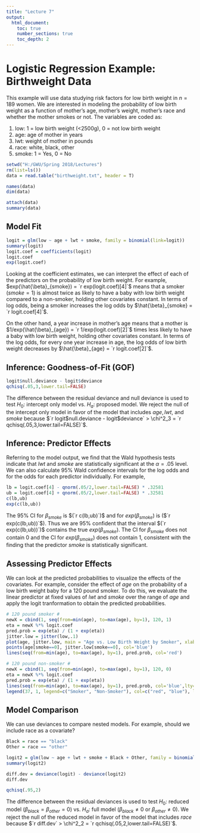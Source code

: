 ---
title: "Lecture 7"
output:
  html_document:
    toc: true
    number_sections: true
    toc_depth: 2
---

# Logistic Regression Example: Birthweight Data

This example will use data studying risk factors for low birth weight in $n=189$ women.  We are interested in modeling the probability of low birth weight as a function of mother's age, mother's weight, mother's race and whether the mother smokes or not.  The variables are coded as:

1. low: 1 = low birth weight (<2500g), 0 = not low birth weight 
2. age: age of mother in years 
3. lwt: weight of mother in pounds
4. race: white, black, other 
5. smoke: 1 = Yes, 0 = No 

```{r}
setwd("H:/GWU/Spring 2018/Lectures")
rm(list=ls())
data = read.table("birthweight.txt", header = T)

names(data)
dim(data)

attach(data)
summary(data)
```

## Model Fit

```{r}
logit = glm(low ~ age + lwt + smoke, family = binomial(link=logit))
summary(logit)
logit.coef = coefficients(logit)
logit.coef
exp(logit.coef)
```

Looking at the coefficient estimates, we can interpret the effect of each of the predictors on the probability of low birth weight.  For example, $exp(\hat{\beta}_{smoke}) = `r exp(logit.coef)[4]`$ means that a smoker ($smoke = 1$) is almost twice as likely to have a baby with low birth weight compared to a non-smoker, holding other covariates constant.  In terms of log odds, being a smoker increases the log odds by $\hat{\beta}_{smoke} = `r logit.coef[4]`$.

On the other hand, a year increase in mother's age means that a mother is $1/exp(\hat{\beta}_{age}) = `r 1/exp(logit.coef)[2]`$ times less likely to have a baby with low birth weight, holding other covariates constant.  In terms of the log odds, for every one year increase in age, the log odds of low birth weight decreases by $\hat{\beta}_{age} = `r logit.coef[2]`$.

## Inference: Goodness-of-Fit (GOF)

```{r}
logit$null.deviance - logit$deviance
qchisq(.05,3,lower.tail=FALSE)
```

The difference between the residual deviance and null deviance is used to test $H_0:$ intercept only model vs. $H_a:$ proposed model.  We reject the null of the intercept only model in favor of the model that includes $age, lwt,$ and $smoke$ because $`r logit$null.deviance - logit$deviance` > \chi^2_3 = `r qchisq(.05,3,lower.tail=FALSE)`$.

## Inference: Predictor Effects

Referring to the model output, we find that the Wald hypothesis tests indicate that $lwt$ and $smoke$ are statistically significant at the $\alpha=.05$ level.  We can also calculate 95\% Wald confidence intervals for the log odds and for the odds for each predictor individually.  For example,

```{r}
lb = logit.coef[4] - qnorm(.05/2,lower.tail=FALSE) * .32581
ub = logit.coef[4] + qnorm(.05/2,lower.tail=FALSE) * .32581
c(lb,ub)
exp(c(lb,ub))
```

The 95\% CI for $\beta_{smoke}$ is $(`r c(lb,ub)`)$ and for $exp(\beta_{smoke})$ is ($`r exp(c(lb,ub))`$).  Thus we are 95\% confident that the interval $(`r exp(c(lb,ub))`)$ contains the true $exp(\beta_{smoke})$. The CI for $\beta_{smoke}$ does not contain $0$ and the CI for $exp(\beta_{smoke})$ does not contain $1$, consistent with the finding that the predictor $smoke$ is statistically significant.

## Assessing Predictor Effects

We can look at the predicted probabilities to visualize the effects of the covariates.  For example, consider the effect of $age$ on the probability of a low birth weight baby for a 120 pound smoker.  To do this, we evaluate the linear predictor at fixed values of $lwt$ and $smoke$ over the range of $age$ and apply the logit tranformation to obtain the predicted probabilities.

```{r}
# 120 pound smoker #
newX = cbind(1, seq(from=min(age), to=max(age), by=1), 120, 1)
eta = newX %*% logit.coef
pred.prob = exp(eta) / (1 + exp(eta))
jitter.low = jitter(low,.1)
plot(age, jitter.low, main = "Age vs. Low Birth Weight by Smoker", xlab = "Mother's Age", ylab = "Low Birth Weight Predicted Probability",col='red')
points(age[smoke==0], jitter.low[smoke==0], col='blue') 
lines(seq(from=min(age), to=max(age), by=1), pred.prob, col='red')

# 120 pound non-smoker #
newX = cbind(1, seq(from=min(age), to=max(age), by=1), 120, 0)
eta = newX %*% logit.coef
pred.prob = exp(eta) / (1 + exp(eta))
lines(seq(from=min(age), to=max(age), by=1), pred.prob, col='blue',lty=2)
legend(37, 1, legend=c("Smoker", "Non-Smoker"), col=c("red", "blue"), lty=1:2, cex=.75)
```

## Model Comparison

We can use deviances to compare nested models.  For example, should we include race as a covariate?

```{r}
Black = race == "black"
Other = race == "other"

logit2 = glm(low ~ age + lwt + smoke + Black + Other, family = binomial(link=logit))
summary(logit2)

diff.dev = deviance(logit) - deviance(logit2)
diff.dev

qchisq(.95,2)
```

The difference between the residual deviances is used to test $H_0:$ reduced model ($\beta_{black}=\beta_{other} = 0$) vs. $H_a:$ full model ($\beta_{black}\neq0$ or $\beta_{other} \neq 0$).  We reject the null of the reduced model in favor of the model that includes $race$ because $`r diff.dev` > \chi^2_2 = `r qchisq(.05,2,lower.tail=FALSE)`$.

